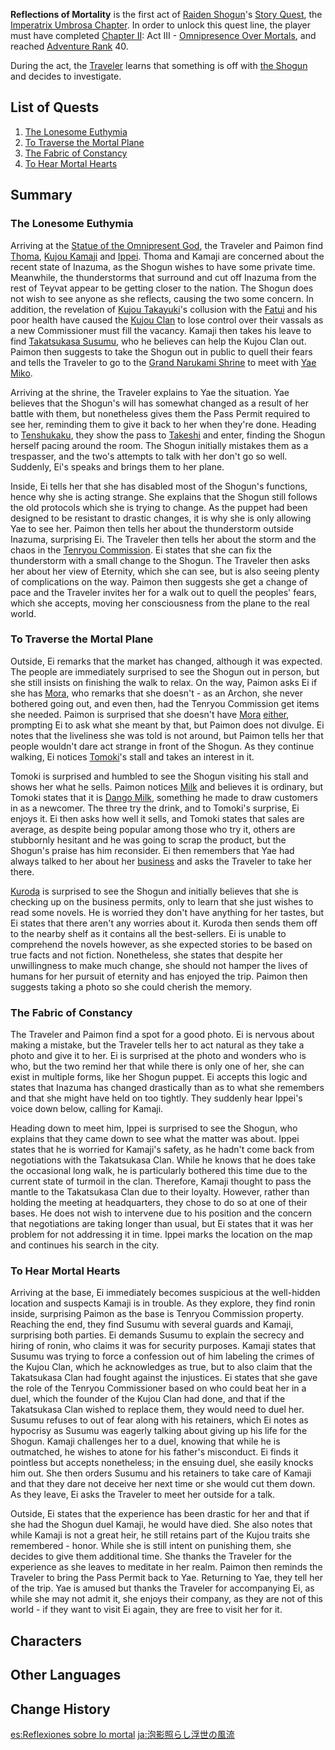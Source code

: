 {{Act Infobox
|image          = Story Card Imperatrix Umbrosa Chapter Act I.png
|type           = Story
|chapter        = Imperatrix Umbrosa Chapter
|actNum         = I
|character      = Raiden Shogun
|ARReq          = 40
|keyReq         = 1
|archonQuestReq = [[Chapter II]]: Act III - [[Omnipresence Over Mortals]]
|next           = Transient Dreams
}}
'''Reflections of Mortality''' is the first act of [[Raiden Shogun]]'s [[Story Quest]], the [[Imperatrix Umbrosa Chapter]]. In order to unlock this quest line, the player must have completed [[Chapter II]]: Act III - [[Omnipresence Over Mortals]], and reached [[Adventure Rank]] 40.

During the act, the [[Traveler]] learns that something is off with [[the Shogun]] and decides to investigate.

==List of Quests==
# [[The Lonesome Euthymia]]
# [[To Traverse the Mortal Plane]]
# [[The Fabric of Constancy]]
# [[To Hear Mortal Hearts]]

==Summary==
===The Lonesome Euthymia===
Arriving at the [[Statue of the Omnipresent God]], the Traveler and Paimon find [[Thoma]], [[Kujou Kamaji]] and [[Ippei]]. Thoma and Kamaji are concerned about the recent state of Inazuma, as the Shogun wishes to have some private time. Meanwhile, the thunderstorms that surround and cut off Inazuma from the rest of Teyvat appear to be getting closer to the nation. The Shogun does not wish to see anyone as she reflects, causing the two some concern. In addition, the revelation of [[Kujou Takayuki]]'s collusion with the [[Fatui]] and his poor health have caused the [[Kujou Clan]] to lose control over their vassals as a new Commissioner must fill the vacancy. Kamaji then takes his leave to find [[Takatsukasa Susumu]], who he believes can help the Kujou Clan out. Paimon then suggests to take the Shogun out in public to quell their fears and tells the Traveler to go to the [[Grand Narukami Shrine]] to meet with [[Yae Miko]].

Arriving at the shrine, the Traveler explains to Yae the situation. Yae believes that the Shogun's will has somewhat changed as a result of her battle with them, but nonetheless gives them the Pass Permit required to see her, reminding them to give it back to her when they're done. Heading to [[Tenshukaku]], they show the pass to [[Takeshi]] and enter, finding the Shogun herself pacing around the room. The Shogun initially mistakes them as a trespasser, and the two's attempts to talk with her don't go so well. Suddenly, Ei's speaks and brings them to her plane.

Inside, Ei tells her that she has disabled most of the Shogun's functions, hence why she is acting strange. She explains that the Shogun still follows the old protocols which she is trying to change. As the puppet had been designed to be resistant to drastic changes, it is why she is only allowing Yae to see her. Paimon then tells her about the thunderstorm outside Inazuma, surprising Ei. The Traveler then tells her about the storm and the chaos in the [[Tenryou Commission]]. Ei states that she can fix the thunderstorm with a small change to the Shogun. The Traveler then asks her about her view of Eternity, which she can see, but is also seeing plenty of complications on the way. Paimon then suggests she get a change of pace and the Traveler invites her for a walk out to quell the peoples' fears, which she accepts, moving her consciousness from the plane to the real world.

===To Traverse the Mortal Plane===
Outside, Ei remarks that the market has changed, although it was expected. The people are immediately surprised to see the Shogun out in person, but she still insists on finishing the walk to relax. On the way, Paimon asks Ei if she has [[Mora]], who remarks that she doesn't - as an Archon, she never bothered going out, and even then, had the Tenryou Commission get items she needed. Paimon is surprised that she doesn't have [[Venti|Mora]] [[Zhongli|either]], prompting Ei to ask what she meant by that, but Paimon does not divulge. Ei notes that the liveliness she was told is not around, but Paimon tells her that people wouldn't dare act strange in front of the Shogun. As they continue walking, Ei notices [[Tomoki]]'s stall and takes an interest in it.

Tomoki is surprised and humbled to see the Shogun visiting his stall and shows her what he sells. Paimon notices [[Milk]] and believes it is ordinary, but Tomoki states that it is [[Dango Milk]], something he made to draw customers in as a newcomer. The three try the drink, and to Tomoki's surprise, Ei enjoys it. Ei then asks how well it sells, and Tomoki states that sales are average, as despite being popular among those who try it, others are stubbornly hesitant and he was going to scrap the product, but the Shogun's praise has him reconsider. Ei then remembers that Yae had always talked to her about her [[Yae Publishing House|business]] and asks the Traveler to take her there.

[[Kuroda]] is surprised to see the Shogun and initially believes that she is checking up on the business permits, only to learn that she just wishes to read some novels. He is worried they don't have anything for her tastes, but Ei states that there aren't any worries about it. Kuroda then sends them off to the nearby shelf as it contains all the best-sellers. Ei is unable to comprehend the novels however, as she expected stories to be based on true facts and not fiction. Nonetheless, she states that despite her unwillingness to make much change, she should not hamper the lives of humans for her pursuit of eternity and has enjoyed the trip. Paimon then suggests taking a photo so she could cherish the memory.

===The Fabric of Constancy===
The Traveler and Paimon find a spot for a good photo. Ei is nervous about making a mistake, but the Traveler tells her to act natural as they take a photo and give it to her. Ei is surprised at the photo and wonders who is who, but the two remind her that while there is only one of her, she can exist in multiple forms, like her Shogun puppet. Ei accepts this logic and states that Inazuma has changed drastically than as to what she remembers and that she might have held on too tightly. They suddenly hear Ippei's voice down below, calling for Kamaji.

Heading down to meet him, Ippei is surprised to see the Shogun, who explains that they came down to see what the matter was about. Ippei states that he is worried for Kamaji's safety, as he hadn't come back from negotiations with the Takatsukasa Clan. While he knows that he does take the occasional long walk, he is particularly bothered this time due to the current state of turmoil in the clan. Therefore, Kamaji thought to pass the mantle to the Takatsukasa Clan due to their loyalty. However, rather than holding the meeting at headquarters, they chose to do so at one of their bases. He does not wish to intervene due to his position and the concern that negotiations are taking longer than usual, but Ei states that it was her problem for not addressing it in time. Ippei marks the location on the map and continues his search in the city.

===To Hear Mortal Hearts===
Arriving at the base, Ei immediately becomes suspicious at the well-hidden location and suspects Kamaji is in trouble. As they explore, they find ronin inside, surprising Paimon as the base is Tenryou Commission property. Reaching the end, they find Susumu with several guards and Kamaji, surprising both parties. Ei demands Susumu to explain the secrecy and hiring of ronin, who claims it was for security purposes. Kamaji states that Susumu was trying to force a confession out of him labeling the crimes of the Kujou Clan, which he acknowledges as true, but to also claim that the Takatsukasa Clan had fought against the injustices. Ei states that she gave the role of the Tenryou Commissioner based on who could beat her in a duel, which the founder of the Kujou Clan had done, and that if the Takatsukasa Clan wished to replace them, they would need to duel her. Susumu refuses to out of fear along with his retainers, which Ei notes as hypocrisy as Susumu was eagerly talking about giving up his life for the Shogun. Kamaji challenges her to a duel, knowing that while he is outmatched, he wishes to atone for his father's misconduct. Ei finds it pointless but accepts nonetheless; in the ensuing duel, she easily knocks him out. She then orders Susumu and his retainers to take care of Kamaji and that they dare not deceive her next time or she would cut them down. As they leave, Ei asks the Traveler to meet her outside for a talk.

Outside, Ei states that the experience has been drastic for her and that if she had the Shogun duel Kamaji, he would have died. She also notes that while Kamaji is not a great heir, he still retains part of the Kujou traits she remembered - honor. While she is still intent on punishing them, she decides to give them additional time. She thanks the Traveler for the experience as she leaves to meditate in her realm. Paimon then reminds the Traveler to bring the Pass Permit back to Yae. Returning to Yae, they tell her of the trip. Yae is amused but thanks the Traveler for accompanying Ei, as while she may not admit it, she enjoys their company, as they are not of this world - if they want to visit Ei again, they are free to visit her for it.

==Characters==
{{Character Appearances|Reflections of Mortality|type=Story Quest}}

==Other Languages==
{{Other Languages
|en      = Reflections of Mortality
|zhs     = 影照浮世风流
|zhs_rm  = Yǐng Zhào Fúshì Fēngliú
|zht     = 影照浮世風流
|zht_rm  = Yǐng Zhào Fúshì Fēngliú
|zh_tl   = Reflections of the Elegance of the Fleeting World
|ja      = 泡影照らし浮世の風流
|ja_rm   = Houei Terashi Ukiyo no Furyuu
|ja_tl   = Elegance of the Transcient Illuminating World of the Living
|ko      = 그림자에 비춰진 부세의 풍경
|ko_rm   = Geurimja-e Bichwojin Buse-ui Punggyeong
|ko_tl   = Transitory World Landscape Reflected by Shadow
|es      = Reflexiones sobre lo mortal
|es_tl   = Reflections of the Mortal
|fr      = Reflets de la mortalité
|fr_tl   = Reflections of Mortality
|ru      = Размышления о бренности
|ru_tl   = Reflections of Transience
|th      = ภาพสะท้อนแดนมนุษย์
|th_rm   = 
|th_tl   = Reflection of the Human World
|vi      = Phản Chiếu Trần Gian
|vi_tl   = 
|de      = Spiegelung der Welt der Sterblichen
|de_tl   = Reflection of The Mortal World
|id      = Refleksi Dunia Fana
|id_tl   = Reflections of Mortal World
|pt      = Reflexões sobre a Mortalidade
|pt_tl   = 
|tr      = Faniliğin Yansımaları
|tr_tl   = 
|it      = Riflessioni sulla mortalità
|it_tl   = 
}}

==Change History==
{{Change History|2.1}}

[[es:Reflexiones sobre lo mortal]]
[[ja:泡影照らし浮世の風流]]